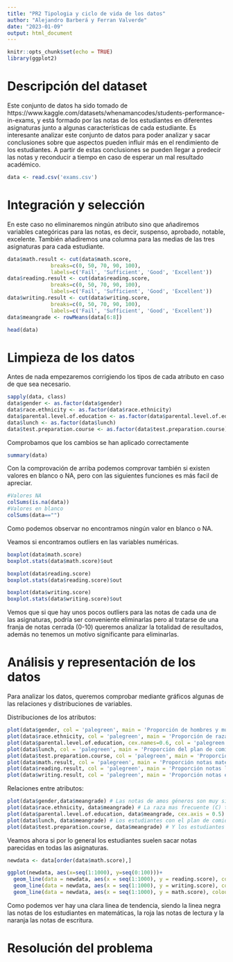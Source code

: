 ```yaml
---
title: "PR2 Tipologia y ciclo de vida de los datos"
author: "Alejandro Barberá y Ferran Valverde"
date: "2023-01-09"
output: html_document
---
```


```r
knitr::opts_chunk$set(echo = TRUE)
library(ggplot2)
```

# Descripción del dataset

Este conjunto de datos ha sido tomado de https://www.kaggle.com/datasets/whenamancodes/students-performance-in-exams, y está formado por las notas de los estudiantes en diferentes asignaturas junto a algunas características de cada estudiante.
Es interesante analizar este conjunto de datos para poder analizar y sacar conclusiones sobre que aspectos pueden influir más en el rendimiento de los estudiantes.
A partir de estas conclusiones se pueden llegar a predecir las notas y reconducir a tiempo en caso de esperar un mal resultado académico.

```r
data <- read.csv('exams.csv')
```


# Integración y selección

En este caso no eliminaremos ningún atributo sino que añadiremos variables categóricas para las notas, es decir, suspenso, aprobado, notable, excelente.
También añadiremos una columna para las medias de las tres asignaturas para cada estudiante.
```r
data$math.result <- cut(data$math.score,
              breaks=c(0, 50, 70, 90, 100),
              labels=c('Fail', 'Sufficient', 'Good', 'Excellent'))
data$reading.result <- cut(data$reading.score,
              breaks=c(0, 50, 70, 90, 100),
              labels=c('Fail', 'Sufficient', 'Good', 'Excellent'))
data$writing.result <- cut(data$writing.score,
              breaks=c(0, 50, 70, 90, 100),
              labels=c('Fail', 'Sufficient', 'Good', 'Excellent'))
data$meangrade <- rowMeans(data[6:8])

head(data)

```


# Limpieza de los datos

Antes de nada empezaremos corrigiendo los tipos de cada atributo en caso de que sea necesario.

```r
sapply(data, class)
data$gender <- as.factor(data$gender)
data$race.ethnicity <- as.factor(data$race.ethnicity)
data$parental.level.of.education <- as.factor(data$parental.level.of.education)
data$lunch <- as.factor(data$lunch)
data$test.preparation.course <- as.factor(data$test.preparation.course)
```
Comprobamos que los cambios se han aplicado correctamente
```r
summary(data)
```

Con la comprovación de arriba podemos comprovar también si existen valores en blanco o NA, pero con las siguientes funciones es más facil de apreciar.
```r
#Valores NA
colSums(is.na(data)) 
#Valores en blanco
colSums(data=="")
```

Como podemos observar no encontramos ningún valor en blanco o NA.

Veamos si encontramos outliers en las variables numéricas.

```r
boxplot(data$math.score)
boxplot.stats(data$math.score)$out

boxplot(data$reading.score)
boxplot.stats(data$reading.score)$out

boxplot(data$writing.score)
boxplot.stats(data$writing.score)$out
```

Vemos que si que hay unos pocos outliers para las notas de cada una de las asignaturas, podría ser conveniente eliminarlas pero al tratarse de una franja de notas cerrada (0-10) queremos analizar la totalidad de resultados, además no tenemos un motivo significante para eliminarlas.

# Análisis y representación de los datos

Para analizar los datos, queremos comprobar mediante gráficos algunas de las relaciones y distribuciones de variables.

Distribuciones de los atributos:
```r
plot(data$gender, col = 'palegreen', main = 'Proporción de hombres y mujeres') # Hay aproximadamente el mismo número de hombres que de mujeres, aun que el total de hombres es ligeramente superior.
plot(data$race.ethnicity, col = 'palegreen', main = 'Proporción de razas') # Como podemos apreciar, en este conjunto de datos se han especificado las razas de manera anónima. Esto puede ser interesante de cara a hacer los análisis sin suposiciones previas, aunque sería interesante conocer a que razas pertenece cada grupo una vez terminado el análisis.
plot(data$parental.level.of.education, cex.names=0.6, col = 'palegreen', main = 'Proporción de estudios de los padres') # Podemos ver que muy pocos han llegado a hacer un máster como se podría llegar a esperar, pero también muy pocos han llegado a estudiar un grado.
plot(data$lunch, col = 'palegreen', main = 'Proporción del plan de comida') # La mayoría tiene un plan estándar, pero muchos también tienen un plan reducido. 
plot(data$test.preparation.course, col = 'palegreen', main = 'Proporción de tests iniciales hechos') # En este caso la mayoría no ha hecho el test de preparación.
plot(data$math.result, col = 'palegreen', main = 'Proporción notas matematicas')
plot(data$reading.result, col = 'palegreen', main = 'Proporción notas lectura')
plot(data$writing.result, col = 'palegreen', main = 'Proporción notas escritura')
```
Relaciones entre atributos:

```r

plot(data$gender,data$meangrade) # Las notas de amos géneros son muy similares en general, aunque muy ligeramente superiores las de las mujeres.
plot(data$race.ethnicity, data$meangrade) # La raza mas frecuente (C) también es la que obtiene peores resultados académicos.
plot(data$parental.level.of.education, data$meangrade, cex.axis = 0.5) # Los resultados son esperados, los niños con padres estudiosos tienen mejores notas.
plot(data$lunch, data$meangrade) # Los estudiantes con el plan de comida estándar tienen mejores notas.
plot(data$test.preparation.course, data$meangrade) # Y los estudiantes con el test de preparación tienen mejores resultados.

```

Veamos ahora si por lo general los estudiantes suelen sacar notas parecidas en todas las asignaturas.
```r
newdata <- data[order(data$math.score),]

ggplot(newdata, aes(x=seq(1:1000), y=seq(0:100)))+
  geom_line(data = newdata, aes(x = seq(1:1000), y = reading.score), colour = 'red')+
  geom_line(data = newdata, aes(x = seq(1:1000), y = writing.score), colour = 'orange')+
  geom_line(data = newdata, aes(x = seq(1:1000), y = math.score), colour = 'black')
```

Como podemos ver hay una clara linea de tendencia, siendo la linea negra las notas de los estudiantes en matemáticas, la roja las notas de lectura y la naranja las notas de escritura.

# Resolución del problema

# 
